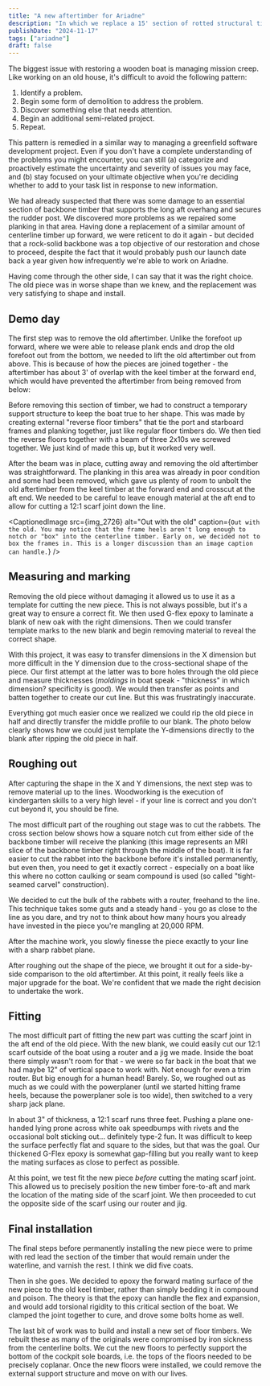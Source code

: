 ```yaml
---
title: "A new aftertimber for Ariadne"
description: "In which we replace a 15' section of rotted structural timber."
publishDate: "2024-11-17"
tags: ["ariadne"]
draft: false
---
```



The biggest issue with restoring a wooden boat is managing mission creep. Like working on an old house, it's difficult to avoid the following pattern:
1. Identify a problem.
2. Begin some form of demolition to address the problem.
3. Discover something else that needs attention.
4. Begin an additional semi-related project.
5. Repeat.

This pattern is remedied in a similar way to managing a greenfield software development project. Even if you don't have a complete understanding of the problems you might encounter, you can still (a) categorize and proactively estimate the uncertainty and severity of issues you may face, and (b) stay focused on your ultimate objective when you're deciding whether to add to your task list in response to new information.

We had already suspected that there was some damage to an essential section of backbone timber that supports the long aft overhang and secures the rudder post. We discovered more problems as we repaired some planking in that area. Having done a replacement of a similar amount of centerline timber up forward, we were reticent to do it again - but decided that a rock-solid backbone was a top objective of our restoration and chose to proceed, despite the fact that it would probably push our launch date back a year given how infrequently we're able to work on Ariadne. 

Having come through the other side, I can say that it was the right choice. The old piece was in worse shape than we knew, and the replacement was very satisfying to shape and install.

<CaptionedImage
  src={img_3127}
  alt="Iron sickness"
  caption="The extent of damage wasn't completely visible until we split the old timber in half. Note the dark coloration at the holes - this is 'iron sickness' from the old iron fasteners degrading the strength of the timber."
/>

## Demo day

The first step was to remove the old aftertimber. Unlike the forefoot up forward, where we were able to release plank ends and drop the old forefoot out from the bottom, we needed to lift the old aftertimber out from above. This is because of how the pieces are joined together - the aftertimber has about 3' of overlap with the keel timber at the forward end, which would have prevented the aftertimber from being removed from below:

<CaptionedImage
  src={img_figure_6_1a}
  alt="Aftertimber orientation"
  caption="The aftertimber (red) is oriented such that the forward end overlaps (blue) the sternpost and keel timbers by about 3', preventing it from being removed from the bottom. Image credit: skills.woodenboat.com"
/>

Before removing this section of timber, we had to construct a temporary support structure to keep the boat true to her shape. This was made by creating external "reverse floor timbers" that tie the port and starboard frames and planking together, just like regular floor timbers do. We then tied the reverse floors together with a beam of three 2x10s we screwed together. We just kind of made this up, but it worked very well. 

<CaptionedImage
  src={img_2455}
  alt="Trimming external floors"
  caption="After the external floors were attached, we trimmed them to a consistent depth for attaching the beam."
/>

<CaptionedImage
  src={img_2457}
  alt="Close-up view of rotted timber"
  caption="The external floors tied together the beam. Jackstands hold the beam up with a modest amount of pressure."
/>

<CaptionedImage
  src={img_2727}
  alt="Close up of reverse floor from the inside"
  caption="The reverse floors are attached to the planking from the inside using 3 inch deck screws and fender washers. We've used a similar technique in reverse to glue up laminated frames in situ, screwing them down from the inside out."
/>

After the beam was in place, cutting away and removing the old aftertimber was straightforward. The planking in this area was already in poor condition and some had been removed, which gave us plenty of room to unbolt the old aftertimber from the keel timber at the forward end and crosscut at the aft end. We needed to be careful to leave enough material at the aft end to allow for cutting a 12:1 scarf joint down the line.

<CaptionedImage
  src={img_2726}
  alt="Out with the old"
  caption={`Out with the old. You may notice that the frame heels aren't long enough to notch or "box" into the centerline timber. Early on, we decided not to box the frames in. This is a longer discussion than an image caption can handle.`}
/>


## Measuring and marking

Removing the old piece without damaging it allowed us to use it as a template for cutting the new piece. This is not always possible, but it's a great way to ensure a correct fit. We then used G-flex epoxy to laminate a blank of new oak with the right dimensions. Then we could transfer template marks to the new blank and begin removing material to reveal the correct shape.

<CaptionedImage
  src={img_df9e4fd_294c_4702_b032_3a12894749a2}
  alt="Old and new"
  caption="Old piece of aftertimber alongside the blank of new white oak that will replace it (stood on edge)."
/>

With this project, it was easy to transfer dimensions in the X dimension but more difficult in the Y dimension due to the cross-sectional shape of the piece. Our first attempt at the latter was to bore holes through the old piece and measure thicknesses (_moldings_ in boat speak - "thickness" in which dimension? specificity is good). We would then transfer as points and batten together to create our cut line. But this was frustratingly inaccurate.

<CaptionedImage
  src={img_2733}
  alt="Y dimension mockup"
  caption="Boring measurement holes during our first attempt at transferring the Y dimension. This was inaccurate because we were suspending maximum thickness in the middle of the piece and trying to project it downwards to the new blank. The distortions and damage to the old piece didn't help."
/>

Everything got much easier once we realized we could rip the old piece in half and directly transfer the middle profile to our blank. The photo below clearly shows how we could just template the Y-dimensions directly to the blank after ripping the old piece in half.

<CaptionedImage
  src={img_2734}
  alt="Direct template transfer"
  caption="Much easier to transfer the Y-dimensions directly to the blank after ripping the old piece in half. Actually cutting it in half was a little dicey given all of the metal fasteners."
/>


## Roughing out

After capturing the shape in the X and Y dimensions, the next step was to remove material up to the lines. Woodworking is the execution of kindergarten skills to a very high level - if your line is correct and you don't cut beyond it, you should be fine.

<CaptionedImage
  src={img_2765}
  alt="Marks"
  caption="The marks closest to the camera show the faying surface where the new piece will join the old piece. The three long parallel lines show the cutwater, and by extension, how large the rabbet on either side will be."
/>

<CaptionedImage
  src={img_2742}
  alt="Jack rabbet"
  caption="A rule of thumb when roughing out is to start with the most aggressive tools, but remove less and less material in a single pass as you approach your line. The final shaping is often done with hand tools like this jack rabbet plane."
/>

The most difficult part of the roughing out stage was to cut the rabbets. The cross section below shows how a square notch cut from either side of the backbone timber will receive the planking (this image represents an MRI slice of the backbone timber right through the middle of the boat). It is far easier to cut the rabbet into the backbone before it's installed permanently, but even then, you need to get it exactly correct - especially on a boat like this where no cotton caulking or seam compound is used (so called "tight-seamed carvel" construction).

We decided to cut the bulk of the rabbets with a router, freehand to the line. This technique takes some guts and a steady hand - you go as close to the line as you dare, and try not to think about how many hours you already have invested in the piece you're mangling at 20,000 RPM.

After the machine work, you slowly finesse the piece exactly to your line with a sharp rabbet plane. 

<CaptionedImage
  src={forefoot_rabbet_comparison}
  alt="Rabbet comparison"
  caption="The rabbets are square grooves that accept the hood ends of the planking on either side of the boat. They must be dead square to accept the square ends of the planking stock."
/>

<CaptionedImage
  src={img_2768}
  alt="Routed out waste"
  caption="The router made quick work of the majority of the waste in both rabbets."
/>

<BlogVideo src="new-aftertimber-aug22/img_2766.mp4" comment="YOLO." />

<BlogVideo src="new-aftertimber-aug22/img_a_d3f8_4178_9e8f_65c5267b86b1.mp4" comment="Final approach to the line is done carefully with a sharp rabbet plane after the bulk of the waste was removed by the router." />

After roughing out the shape of the piece, we brought it out for a side-by-side comparison to the old aftertimber. At this point, it really feels like a major upgrade for the boat. We're confident that we made the right decision to undertake the work.

<CaptionedImage
  src={img_4945}
  alt="Side by side"
  caption="Pretty happy with the shape of the new piece after roughing it out and comparing it to the old one."
/>

<CaptionedImage
  src={img_4950}
  alt="Side by side"
  caption="The new piece is MUCH heavier."
/>

## Fitting

The most difficult part of fitting the new part was cutting the scarf joint in the aft end of the old piece. With the new blank, we could easily cut our 12:1 scarf outside of the boat using a router and a jig we made. Inside the boat there simply wasn't room for that - we were so far back in the boat that we had maybe 12" of vertical space to work with. Not enough for even a trim router. But big enough for a human head! Barely. So, we roughed out as much as we could with the powerplaner (until we started hitting frame heels, because the powerplaner sole is too wide), then switched to a very sharp jack plane.

<CaptionedImage
  src={img_2775}
  alt="Power planer"
  caption="End of the powerplaner stage. Notice the closest frame heel on the left side of the image (starboard side of the boat) has been pared a bit due to the plane sole being too wide to fit between the heels."
/>

In about 3" of thickness, a 12:1 scarf runs three feet. Pushing a plane one-handed lying prone across white oak speedbumps with rivets and the occasional bolt sticking out... definitely type-2 fun. It was difficult to keep the surface perfectly flat and square to the sides, but that was the goal. Our thickened G-Flex epoxy is somewhat gap-filling but you really want to keep the mating surfaces as close to perfect as possible.

<BlogVideo src="new-aftertimber-aug22/img_4941.mp4" comment="Notice how I'm planing in the incorrect direction relative to the grain - but it protects the feather edge nearest to my body. I can get away with it because my blade is very sharp. Not gonna lie, this part sucked." />

<CaptionedImage
  src={img_4943}
  alt="Progress check"
  caption="Checking the surface of the scarf joint by eye. You can see we're not quite down to a feather edge, probably another 3/16 to go. You can also see one of the main 2x20 support beams directly under the cutwater."
/>

<CaptionedImage
  src={img_2779}
  alt="Done planing"
  caption="The aftermath. Finished with the scarf joint and ready to install."
/>

At this point, we test fit the new piece _before_ cutting the mating scarf joint. This allowed us to precisely position the new timber fore-to-aft and mark the location of the mating side of the scarf joint. We then proceeded to cut the opposite side of the scarf using our router and jig.

<CaptionedImage
  src={img_2782}
  alt="Longboi"
  caption="This picture really gives you a sense of how long the new piece is and how slender the boat is."
/>

<CaptionedImage
  src={img_2785}
  alt="An important part of it"
  caption="Accomplishments deserve to be celebrated. Pick a bottle from the whiskey bucket and drink in the view."
/>

## Final installation

The final steps before permanently installing the new piece were to prime with red lead the section of the timber that would remain under the waterline, and varnish the rest. I think we did five coats. 

<CaptionedImage
  src={img_2794}
  alt="Description needed"
  caption="The extent of rot wasn't visible until we removed the planking. Note the dark coloration and crumbling texture."
/>

<CaptionedImage
  src={img_4964}
  alt="Description needed"
  caption="The extent of rot wasn't visible until we removed the planking. Note the dark coloration and crumbling texture."
/>

Then in she goes. We decided to epoxy the forward mating surface of the new piece to the old keel timber, rather than simply bedding it in compound and poison. The theory is that the epoxy can handle the flex and expansion, and would add torsional rigidity to this critical section of the boat. We clamped the joint together to cure, and drove some bolts home as well.

<CaptionedImage
  src={img_2797}
  alt="In she goes"
  caption="Looking aft. You can see the aft scarf joint gluing up in the distance."
/>

<CaptionedImage
  src={img_2800}
  alt="Clamps off"
  caption="Clamps off, looking forward. Before any of the floor timbers have been installed. The crosspiece in the middle of the orange paint is an old cockpit sole (floorboard) support, which will be replaced by beefed up floors."
/>

The last bit of work was to build and install a new set of floor timbers. We rebuilt these as many of the originals were compromised by iron sickness from the centerline bolts. We cut the new floors to perfectly support the bottom of the cockpit sole boards, i.e. the tops of the floors needed to be precisely coplanar. Once the new floors were installed, we could remove the external support structure and move on with our lives.

<CaptionedImage
  src={img_2810}
  alt="New floors"
  caption="Floors. The three visible flat-top floors are cut with co-planar tops to support the cockpit sole boards we step on."
/>

<CaptionedImage
  src={img_2809}
  alt="Sternpost"
  caption="Bonus: new mahogany sternpost. The forward section of the aftertimber is visible here. It will need to have a rabbet cut into it to receive planking - this ended up being quite a tricky section to solve."
/>
